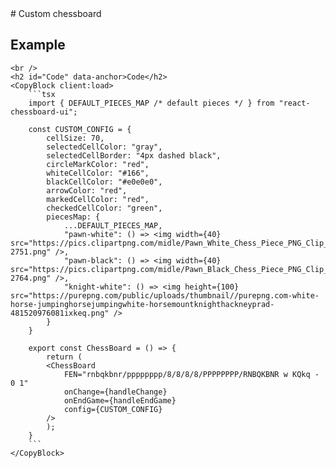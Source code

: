 ---
---

<LayoutDocs active="/examples/customization">
	# Custom chessboard
	<h2 id="Example" data-anchor>Example</h2>
	<div class="component-preview">
		<ChessBoardCustomConfig client:load />
	</div>

	<br />
	<h2 id="Code" data-anchor>Code</h2>
	<CopyBlock client:load>
		```tsx
		import { DEFAULT_PIECES_MAP /* default pieces */ } from "react-chessboard-ui";

		const CUSTOM_CONFIG = { 
			cellSize: 70,
			selectedCellColor: "gray",
			selectedCellBorder: "4px dashed black",
			circleMarkColor: "red",
			whiteCellColor: "#166",
			blackCellColor: "#e0e0e0",
			arrowColor: "red",
			markedCellColor: "red",
			checkedCellColor: "green",
			piecesMap: {
				...DEFAULT_PIECES_MAP,
				"pawn-white": () => <img width={40} src="https://pics.clipartpng.com/midle/Pawn_White_Chess_Piece_PNG_Clip_Art-2751.png" />,
				"pawn-black": () => <img width={40} src="https://pics.clipartpng.com/midle/Pawn_Black_Chess_Piece_PNG_Clip_Art-2764.png" />,
				"knight-white": () => <img height={100} src="https://purepng.com/public/uploads/thumbnail//purepng.com-white-horse-jumpinghorsejumpingwhite-horsemountknighthackneyprad-481520976081ixkeq.png" />
			}
		}

		export const ChessBoard = () => {
			return (
			<ChessBoard 
				FEN="rnbqkbnr/pppppppp/8/8/8/8/PPPPPPPP/RNBQKBNR w KQkq - 0 1"
				onChange={handleChange}
				onEndGame={handleEndGame}
				config={CUSTOM_CONFIG}
			/>
			);
		}
		```
	</CopyBlock>
</LayoutDocs>